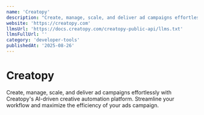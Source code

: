```yaml
---
name: 'Creatopy'
description: "Create, manage, scale, and deliver ad campaigns effortlessly with Creatopy''s AI-driven creative automation platform. Streamline your workflow and maximize the efficiency of your ads campaign."
website: 'https://creatopy.com'
llmsUrl: 'https://docs.creatopy.com/creatopy-public-api/llms.txt'
llmsFullUrl: ''
category: 'developer-tools'
publishedAt: '2025-08-26'
---
```


# Creatopy

Create, manage, scale, and deliver ad campaigns effortlessly with Creatopy's AI-driven creative automation platform. Streamline your workflow and maximize the efficiency of your ads campaign.
